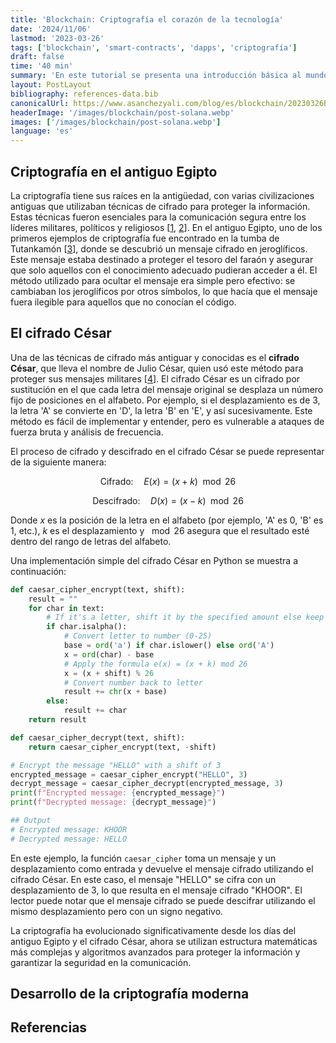 ```yaml
---
title: 'Blockchain: Criptografía el corazón de la tecnología'
date: '2024/11/06'
lastmod: '2023-03-26'
tags: ['blockchain', 'smart-contracts', 'dapps', 'criptografía']
draft: false
time: '40 min'
summary: 'En este tutorial se presenta una introducción básica al mundo del blockchain en siete pasos. Se explican los conceptos clave de la tecnología, desde la estructura básica de los bloques hasta los algoritmos de consenso, como prueba de trabajo y prueba de participación. También se discuten los smart contracts, los wallets y las aplicaciones descentralizadas (dApps), y cómo estas herramientas permiten el desarrollo de aplicaciones descentralizadas. Al final de este tutorial, se espera que los lectores tengan una comprensión sólida de los fundamentos del blockchain y cómo se utiliza en el mundo de las criptomonedas y más allá.'
layout: PostLayout
bibliography: references-data.bib
canonicalUrl: https://www.asanchezyali.com/blog/es/blockchain/20230326BlockchainParadigm/
headerImage: '/images/blockchain/post-solana.webp'
images: ['/images/blockchain/post-solana.webp']
language: 'es'
---
```


## Criptografía en el antiguo Egipto

La criptografía tiene sus raíces en la antigüedad, con varias civilizaciones antiguas que utilizaban técnicas de cifrado
para proteger la información. Estas técnicas fueron esenciales para la comunicación segura entre los líderes militares,
políticos y religiosos [[1](https://www.youtube.com/watch?v=z9Qi5mDSYb8),
[2](https://www.youtube.com/watch?v=9pp9YpginNg)]. En el antiguo Egipto, uno de los primeros ejemplos de criptografía
fue encontrado en la tumba de Tutankamón [[3](https://www.jstor.org/stable/25150077)], donde se descubrió un mensaje
cifrado en jeroglíficos. Este mensaje estaba destinado a proteger el tesoro del faraón y asegurar que solo aquellos con
el conocimiento adecuado pudieran acceder a él. El método utilizado para ocultar el mensaje era simple pero efectivo: se
cambiaban los jeroglíficos por otros símbolos, lo que hacía que el mensaje fuera ilegible para aquellos que no conocían
el código.

## El cifrado César

Una de las técnicas de cifrado más antiguar y conocidas es el **cifrado César**, que lleva el nombre de Julio César,
quien usó este método para proteger sus mensajes militares
[[4](https://edu.anarcho-copy.org/Programming%20Languages/Python/Practical_Cryptography_in_Python_Learning_Correct_Cryptography_by.pdf)].
El cifrado César es un cifrado por sustitución en el que cada letra del mensaje original se desplaza un número fijo de
posiciones en el alfabeto. Por ejemplo, si el desplazamiento es de 3, la letra 'A' se convierte en 'D', la letra 'B' en
'E', y así sucesivamente. Este método es fácil de implementar y entender, pero es vulnerable a ataques de fuerza bruta
y análisis de frecuencia.

El proceso de cifrado y descifrado en el cifrado César se puede representar de la siguiente manera:

$$
\begin{equation}
\text{Cifrado:} \quad E(x) = (x + k) \mod 26
\end{equation}
$$

$$
\begin{equation}
\text{Descifrado:} \quad D(x) = (x - k) \mod 26
\end{equation}
$$

Donde $x$ es la posición de la letra en el alfabeto (por ejemplo, 'A' es 0, 'B' es 1, etc.), $k$ es el desplazamiento y $\mod 26$ asegura que el resultado esté dentro del rango de letras del alfabeto.

Una implementación simple del cifrado César en Python se muestra a continuación:

```python showLineNumbers
def caesar_cipher_encrypt(text, shift):
    result = ""
    for char in text:
        # If it's a letter, shift it by the specified amount else keep it as it is
        if char.isalpha():
            # Convert letter to number (0-25)
            base = ord('a') if char.islower() else ord('A')
            x = ord(char) - base
            # Apply the formula e(x) = (x + k) mod 26
            x = (x + shift) % 26
            # Convert number back to letter
            result += chr(x + base)
        else:
            result += char
    return result

def caesar_cipher_decrypt(text, shift):
    return caesar_cipher_encrypt(text, -shift)

# Encrypt the message "HELLO" with a shift of 3
encrypted_message = caesar_cipher_encrypt("HELLO", 3)
decrypt_message = caesar_cipher_decrypt(encrypted_message, 3)
print(f"Encrypted message: {encrypted_message}")
print(f"Decrypted message: {decrypt_message}")

## Output
# Encrypted message: KHOOR
# Decrypted message: HELLO
```

En este ejemplo, la función `caesar_cipher` toma un mensaje y un desplazamiento como entrada y devuelve el mensaje
cifrado utilizando el cifrado César. En este caso, el mensaje "HELLO" se cifra con un desplazamiento de 3, lo que
resulta en el mensaje cifrado "KHOOR". El lector puede notar que el mensaje cifrado se puede descifrar utilizando el
mismo desplazamiento pero con un signo negativo.

La criptografía ha evolucionado significativamente desde los días del antiguo Egipto y el cifrado César, ahora se
utilizan estructura matemáticas más complejas y algoritmos avanzados para proteger la información y garantizar la
seguridad en la comunicación.

## Desarrollo de la criptografía moderna

## Referencias

<Reference
  type="youtube"
  url="https://www.youtube.com/watch?v=z9Qi5mDSYb8"
  text="[1] History and Evolution of Cryptography and Cryptonalysis"
/>

<Reference
  type="youtube"
  url="https://www.youtube.com/watch?v=9pp9YpginNg"
  text="[2] Secret Codes: A History of Cryptography"
/>

<Reference
  type="web"
  url="https://www.jstor.org/stable/25150077"
  text="[3] David P. Silverman. 1980. Cryptography writing in the Tomb of Tutankhamun."
/>

<Reference
  type="web"
  url="https://edu.anarcho-copy.org/Programming%20Languages/Python/Practical_Cryptography_in_Python_Learning_Correct_Cryptography_by.pdf"
  text="[4] Seth James Nielson et al. 2019. Practical Cryptography in Python: Learning Correct Cryptography by Example."
/>

